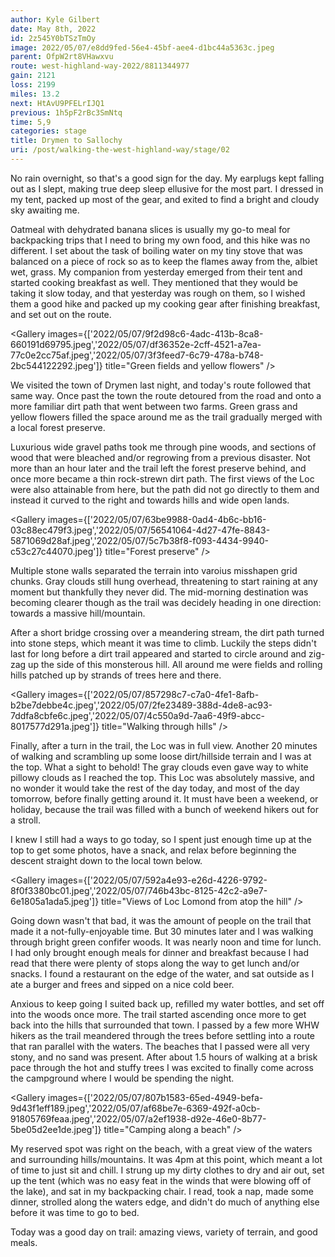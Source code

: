 ```yaml
---
author: Kyle Gilbert
date: May 8th, 2022
id: 2z545Y0bTSzTmOy
image: 2022/05/07/e8dd9fed-56e4-45bf-aee4-d1bc44a5363c.jpeg
parent: OfpW2rt8VHawxvu
route: west-highland-way-2022/8811344977
gain: 2121
loss: 2199
miles: 13.2
next: HtAvU9PFELrIJQ1
previous: 1h5pF2rBc3SmNtq
time: 5,9
categories: stage
title: Drymen to Sallochy
uri: /post/walking-the-west-highland-way/stage/02
---
```


<Stats />

<Route />

No rain overnight, so that's a good sign for the day. My earplugs kept falling
out as I slept, making true deep sleep ellusive for the most part. I dressed in
my tent, packed up most of the gear, and exited to find a bright and cloudy
sky awaiting me.

Oatmeal with dehydrated banana slices is usually my go-to meal for backpacking
trips that I need to bring my own food, and this hike was no different. I set
about the task of boiling water on my tiny stove that was balanced on a piece
of rock so as to keep the flames away from the, albiet wet, grass. My companion
from yesterday emerged from their tent and started cooking breakfast as well.
They mentioned that they would be taking it slow today, and that yesterday was
rough on them, so I wished them a good hike and packed up my cooking gear after
finishing breakfast, and set out on the route.

<Gallery images={['2022/05/07/9f2d98c6-4adc-413b-8ca8-660191d69795.jpeg','2022/05/07/df36352e-2cff-4521-a7ea-77c0e2cc75af.jpeg','2022/05/07/3f3feed7-6c79-478a-b748-2bc544122292.jpeg']} title="Green fields and yellow flowers" />

We visited the town of Drymen last night, and today's route followed that same
way. Once past the town the route detoured from the road and onto a more
familiar dirt path that went between two farms. Green grass and yellow flowers
filled the space around me as the trail gradually merged with a local forest
preserve.

Luxurious wide gravel paths took me through pine woods, and sections of wood
that were bleached and/or regrowing from a previous disaster. Not more than
an hour later and the trail left the forest preserve behind, and once more
became a thin rock-strewn dirt path. The first views of the Loc were also
attainable from here, but the path did not go directly to them and instead it
curved to the right and towards hills and wide open lands.

<Gallery images={['2022/05/07/63be9988-0ad4-4b6c-bb16-03c88ec479f3.jpeg','2022/05/07/56541064-4d27-47fe-8843-5871069d28af.jpeg','2022/05/07/5c7b38f8-f093-4434-9940-c53c27c44070.jpeg']} title="Forest preserve" />

Multiple stone walls separated the terrain into varoius misshapen grid chunks.
Gray clouds still hung overhead, threatening to start raining at any moment but
thankfully they never did. The mid-morning destination was becoming clearer
though as the trail was decidely heading in one direction: towards a massive
hill/mountain.

After a short bridge crossing over a meandering stream, the dirt path turned
into stone steps, which meant it was time to climb. Luckily the steps didn't
last for long before a dirt trail appeared and started to circle around and
zig-zag up the side of this monsterous hill. All around me were fields and
rolling hills patched up by strands of trees here and there.

<Gallery images={['2022/05/07/857298c7-c7a0-4fe1-8afb-b2be7debbe4c.jpeg','2022/05/07/2fe23489-388d-4de8-ac93-7ddfa8cbfe6c.jpeg','2022/05/07/4c550a9d-7aa6-49f9-abcc-8017577d291a.jpeg']} title="Walking through hills" />

Finally, after a turn in the trail, the Loc was in full view. Another 20 minutes
of walking and scrambling up some loose dirt/hillside terrain and I was at the
top. What a sight to behold! The gray clouds even gave way to white pillowy
clouds as I reached the top. This Loc was absolutely massive, and no wonder it
would take the rest of the day today, and most of the day tomorrow, before
finally getting around it. It must have been a weekend, or holiday, because the
trail was filled with a bunch of weekend hikers out for a stroll.

I knew I still had a ways to go today, so I spent just enough time up at the top
to get some photos, have a snack, and relax before beginning the descent straight
down to the local town below.

<Gallery images={['2022/05/07/592a4e93-e26d-4226-9792-8f0f3380bc01.jpeg','2022/05/07/746b43bc-8125-42c2-a9e7-6e1805a1ada5.jpeg']} title="Views of Loc Lomond from atop the hill" />

Going down wasn't that bad, it was the amount of people on the trail that made it
a not-fully-enjoyable time. But 30 minutes later and I was walking through
bright green confifer woods. It was nearly noon and time for lunch. I had only
brought enough meals for dinner and breakfast because I had read that there were
plenty of stops along the way to get lunch and/or snacks. I found a restaurant
on the edge of the water, and sat outside as I ate a burger and frees and sipped
on a nice cold beer.

Anxious to keep going I suited back up, refilled my water bottles, and set off
into the woods once more. The trail started ascending once more to get back into
the hills that surrounded that town. I passed by a few more WHW hikers as the
trail meandered through the trees before settling into a route that ran
parallel with the waters. The beaches that I passed were all very stony, and
no sand was present. After about 1.5 hours of walking at a brisk pace through
the hot and stuffy trees I was excited to finally come across the campground
where I would be spending the night.

<Gallery images={['2022/05/07/807b1583-65ed-4949-befa-9d43f1eff189.jpeg','2022/05/07/af68be7e-6369-492f-a0cb-91805769feaa.jpeg','2022/05/07/a2ef1938-d92e-46e0-8b77-5be05d2ee1de.jpeg']} title="Camping along a beach" />

My reserved spot was right on the beach, with a great view of the waters and
surrounding hills/mountains. It was 4pm at this point, which meant a lot of
time to just sit and chill. I strung up my dirty clothes to dry and air out,
set up the tent (which was no easy feat in the winds that were blowing off of
the lake), and sat in my backpacking chair. I read, took a nap, made some dinner,
strolled along the waters edge, and didn't do much of anything else before it
was time to go to bed.

Today was a good day on trail: amazing views, variety of terrain, and good
meals.

